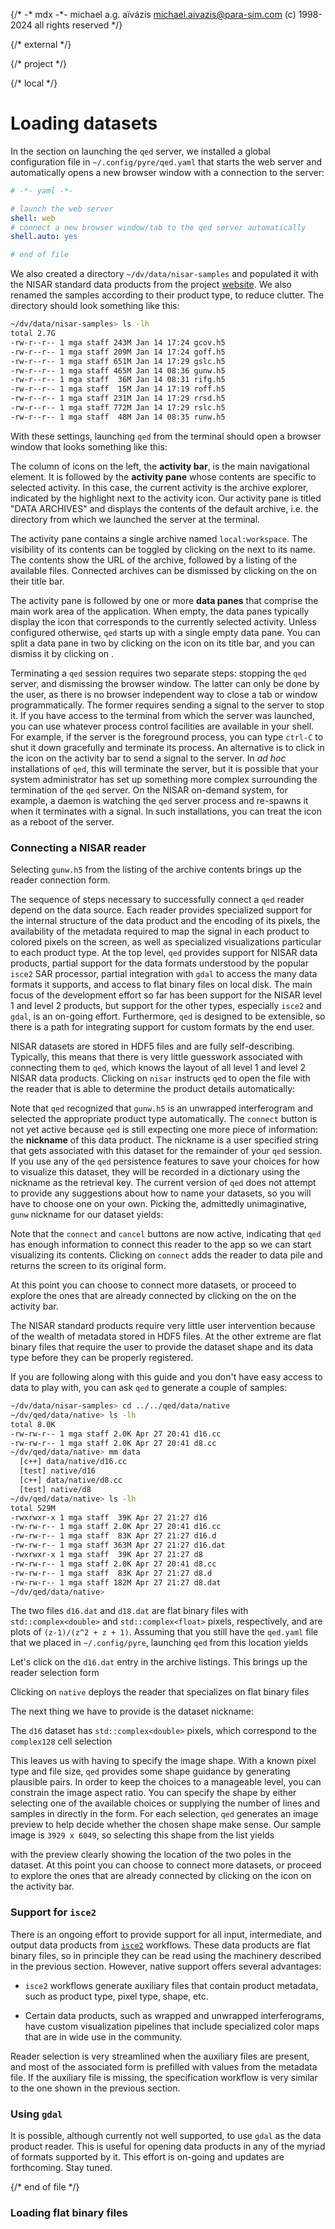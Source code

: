 {/*
    -* mdx -*-
    michael a.g. aïvázis <michael.aivazis@para-sim.com>
    (c) 1998-2024 all rights reserved
*/}

{/* external */}

{/* project */}

{/* local */}


# <a name="readers" />Loading datasets

In the section on <Link to="intro#launching">launching</Link> the `qed` server, we installed a
global configuration file in `~/.config/pyre/qed.yaml` that starts the web server and
automatically opens a new browser window with a connection to the server:

``` yaml
# -*- yaml -*-

# launch the web server
shell: web
# connect a new browser window/tab to the qed server automatically
shell.auto: yes

# end of file
```

We also created a directory `~/dv/data/nisar-samples` and populated it with the NISAR standard data
products from the project [website](https://nisar.jpl.nasa.gov/data/sample-data/). We also renamed
the samples according to their product type, to reduce clutter. The directory should look something
like this:

``` bash
~/dv/data/nisar-samples> ls -lh
total 2.7G
-rw-r--r-- 1 mga staff 243M Jan 14 17:24 gcov.h5
-rw-r--r-- 1 mga staff 209M Jan 14 17:24 goff.h5
-rw-r--r-- 1 mga staff 651M Jan 14 17:29 gslc.h5
-rw-r--r-- 1 mga staff 465M Jan 14 08:36 gunw.h5
-rw-r--r-- 1 mga staff  36M Jan 14 08:31 rifg.h5
-rw-r--r-- 1 mga staff  15M Jan 14 17:19 roff.h5
-rw-r--r-- 1 mga staff 231M Jan 14 17:29 rrsd.h5
-rw-r--r-- 1 mga staff 772M Jan 14 17:29 rslc.h5
-rw-r--r-- 1 mga staff  48M Jan 14 08:35 runw.h5
```

With these settings, launching `qed` from the terminal should open a browser window that looks
something like this:

<Screenshot src="figures/qed-archives-empty.png" width="100%" />

The column of icons on the left, the **activity bar**, is the main navigational element. It is
followed by the **activity pane** whose contents are specific to selected activity. In this case,
the current activity is the archive explorer, indicated by the highlight next to the activity icon.
Our activity pane is titled "DATA ARCHIVES" and displays the contents of the default archive, i.e.
the directory from which we launched the server at the terminal.

The activity pane contains a single archive named `local:workspace`. The visibility of its contents
can be toggled by clicking on the <Badge><Chevron /></Badge> next to its name. The contents show the
URL of the archive, followed by a listing of the available files. Connected archives can be
dismissed by clicking on the <Badge><X /></Badge> on their title bar.

The activity pane is followed by one or more **data panes** that comprise the main work area of the
application. When empty, the data panes typically display the icon that corresponds to the currently
selected activity. Unless configured otherwise, `qed` starts up with a single empty data pane. You
can split a data pane in two by clicking on the <Badge><Split /></Badge> icon on its title bar, and
you can dismiss it by clicking on <Badge><X /></Badge>.

Terminating a `qed` session requires two separate steps: stopping the `qed` server, and dismissing
the browser window. The latter can only be done by the user, as there is no browser independent way
to close a tab or window programmatically. The former requires sending a signal to the server to
stop it. If you have access to the terminal from which the server was launched, you can use whatever
process control facilities are available in your shell. For example, if the server is the foreground
process, you can type `ctrl-C` to shut it down gracefully and terminate its process. An alternative
is to click in the <Badge><Skull /></Badge> icon on the activity bar to send a signal to the server.
In *ad hoc* installations of `qed`, this will terminate the server, but it is possible that your
system administrator has set up something more complex surrounding the termination of the `qed`
server. On the NISAR on-demand system, for example, a daemon is watching the `qed` server process
and re-spawns it when it terminates with a signal. In such installations, you can treat the
<Badge><Skull/></Badge> icon as a reboot of the server.

### <a name="#readers.nisar" />Connecting a NISAR reader

Selecting `gunw.h5` from the listing of the archive contents brings up the reader connection form.

<Screenshot src="figures/qed-nisar-entry.png" width="100%" />

The sequence of steps necessary to successfully connect a `qed` reader depend on the data source.
Each reader provides specialized support for the internal structure of the data product and the
encoding of its pixels, the availability of the metadata required to map the signal in each product
to colored pixels on the screen, as well as specialized visualizations particular to each product
type. At the top level, `qed` provides support for NISAR data products, partial support for the data
formats understood by the popular `isce2` SAR processor, partial integration with `gdal` to access
the many data formats it supports, and access to flat binary files on local disk. The main focus of
the development effort so far has been support for the NISAR level 1 and level 2 products, but
support for the other types, especially `isce2` and `gdal`, is an on-going effort. Furthermore,
`qed` is designed to be extensible, so there is a path for integrating support for custom formats
by the end user.

NISAR datasets are stored in HDF5 files and are fully self-describing. Typically, this means that
there is very little guesswork associated with connecting them to `qed`, which knows the layout of
all level 1 and level 2 NISAR data products. Clicking on `nisar` instructs `qed` to open the file
with the reader that is able to determine the product details automatically:

<Screenshot src="figures/qed-nisar-product.png" width="100%" />

Note that `qed` recognized that `gunw.h5` is an unwrapped interferogram and selected the appropriate
product type automatically. The `connect` button is not yet active because `qed` is still expecting
one more piece of information: the **nickname** of this data product. The nickname is a user
specified string that gets associated with this dataset for the remainder of your `qed` session. If
you use any of the `qed` persistence features to save your choices for how to visualize this
dataset, they will be recorded in a dictionary using the nickname as the retrieval key. The current
version of `qed` does not attempt to provide any suggestions about how to name your datasets, so you
will have to choose one on your own. Picking the, admittedly unimaginative, `gunw` nickname for our
dataset yields:

<Screenshot src="figures/qed-nisar-nickname.png" width="100%" />

Note that the `connect` and `cancel` buttons are now active, indicating that `qed` has enough
information to connect this reader to the app so we can start visualizing its contents. Clicking
on `connect` adds the reader to data pile and returns the screen to its original form.

<Screenshot src="figures/qed-archives-empty.png" width="100%" />

At this point you can choose to connect more datasets, or proceed to explore the ones
that are already connected by clicking on the <Badge><Data /></Badge> on the activity bar.

### <a name="#readers.flat" />Loading flat binary files

The NISAR standard products require very little user intervention because of the wealth of metadata
stored in HDF5 files. At the other extreme are flat binary files that require the user to provide
the dataset shape and its data type before they can be properly registered.

If you are following along with this guide and you don't have easy access to data to play with, you
can ask `qed` to generate a couple of samples:

``` bash
~/dv/data/nisar-samples> cd ../../qed/data/native
~/dv/qed/data/native> ls -lh
total 8.0K
-rw-rw-r-- 1 mga staff 2.0K Apr 27 20:41 d16.cc
-rw-rw-r-- 1 mga staff 2.0K Apr 27 20:41 d8.cc
~/dv/qed/data/native> mm data
  [c++] data/native/d16.cc
  [test] native/d16
  [c++] data/native/d8.cc
  [test] native/d8
~/dv/qed/data/native> ls -lh
total 529M
-rwxrwxr-x 1 mga staff  39K Apr 27 21:27 d16
-rw-rw-r-- 1 mga staff 2.0K Apr 27 20:41 d16.cc
-rw-rw-r-- 1 mga staff  83K Apr 27 21:27 d16.d
-rw-rw-r-- 1 mga staff 363M Apr 27 21:27 d16.dat
-rwxrwxr-x 1 mga staff  39K Apr 27 21:27 d8
-rw-rw-r-- 1 mga staff 2.0K Apr 27 20:41 d8.cc
-rw-rw-r-- 1 mga staff  83K Apr 27 21:27 d8.d
-rw-rw-r-- 1 mga staff 182M Apr 27 21:27 d8.dat
~/dv/qed/data/native>
```

The two files `d16.dat` and `d18.dat` are flat binary files with `std::complex<double>` and
`std::complex<float>` pixels, respectively, and are plots of `(z-1)/(z^2 + z + 1)`. Assuming that
you still have the `qed.yaml` file that we placed in `~/.config/pyre`, launching `qed` from this
location yields

<Screenshot src="figures/qed-flat-empty.png" width="100%" />

Let's click on the `d16.dat` entry in the archive listings. This brings up the reader selection form

<Screenshot src="figures/qed-flat-entry.png" width="100%" />

Clicking on `native` deploys the reader that specializes on flat binary files

<Screenshot src="figures/qed-flat-product.png" width="100%" />

The next thing we have to provide is the dataset nickname:

<Screenshot src="figures/qed-flat-nickname.png" width="100%" />

The `d16` dataset has `std::complex<double>` pixels, which correspond to the `complex128` cell
selection

<Screenshot src="figures/qed-flat-cell.png" width="100%" />

This leaves us with having to specify the image shape. With a known pixel type and file size, `qed`
provides some shape guidance by generating plausible pairs. In order to keep the choices to a
manageable level, you can constrain the image aspect ratio. You can specify the shape by either
selecting one of the available choices or supplying the number of lines and samples in directly in
the form. For each selection, `qed` generates an image preview to help decide whether the chosen
shape make sense. Our sample image is `3929 x 6049`, so selecting this shape from the list yields

<Screenshot src="figures/qed-flat-shape.png" width="100%" />

with the preview clearly showing the location of the two poles in the dataset. At this point you can
choose to connect more datasets, or proceed to explore the ones that are already connected by
clicking on the <Badge><Data /></Badge> icon on the activity bar.

### <a name="#readers.isce2" />Support for `isce2`

There is an ongoing effort to provide support for all input, intermediate, and output data products
from [`isce2`]() workflows. These data products are flat binary files, so in principle they can be
read using the machinery described in the previous section. However, native support offers several
advantages:

* `isce2` workflows generate auxiliary files that contain product metadata, such as product
  type, pixel type, shape, etc.

* Certain data products, such as wrapped and unwrapped interferograms, have custom visualization
  pipelines that include specialized color maps that are in wide use in the community.

Reader selection is very streamlined when the auxiliary files are present, and most of the
associated form is prefilled with values from the metadata file. If the auxiliary file is missing,
the specification workflow is very similar to the one shown in the previous section.

### <a name="#readers.gdal" />Using `gdal`

It is possible, although currently not well supported, to use `gdal` as the data product reader.
This is useful for opening data products in any of the myriad of formats supported by it. This
effort is on-going and updates are forthcoming. Stay tuned.

{/* end of file */}
